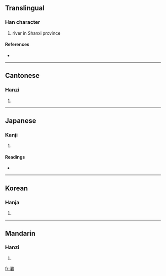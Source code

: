 ==Translingual==

===Han character===
{{Han char|rn=85|rad=水|as=21|sn=24|four=3112<sub>7</sub>|canj=水一月月 (EMBB), X水一月月 (XEMBB)}}

# river in Shanxi province

====References====
* {{Han ref|kx=0664.030|dkj=18814|dj=1072.280|hdz=31797.110|uh=705E|ud=28766|bh=C5F4|bd=50676}}

----

==Cantonese==

===Hanzi===
{{yue-hanzi|jyut=|y=ba3}}

# {{defn|Cantonese}}

----

==Japanese==

===Kanji===
{{ja-kanji|grade=|rs=水21}}

# {{defn|Japanese}}

====Readings====
* {{ja-readings|on=[[は]] (ha)|kun=[[はたがしら]] (hatagashira)}}

----

==Korean==

===Hanja===
{{ko-hanja|hangeul=파|eumhun=|rv=pa|mr=p'a|y=pha}}

# {{defn|Korean}}

----

==Mandarin==

===Hanzi===
{{cmn-hanzi|pin=[[bà]] ([[ba4]])|wg=pa<sup>4</sup>}}

# {{defn|Mandarin}}

[[fr:灞]]